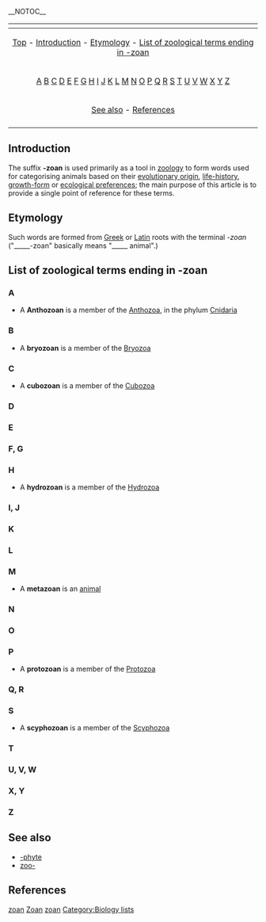 __NOTOC__

{{Table_Biology_Prefixes_And_Suffixes}}

{| border="0" align="center" class="toccolours"
|-
! {{MediaWiki:Toc}}
|-
| align="center" | [[#top|Top]] - [[#Introduction|Introduction]] - [[#Etymology|Etymology]] - [[#List of zoological terms ending in -zoan|List of zoological terms ending in -zoan]]
|-
| align="center" | [[#A|A]] [[#B|B]] [[#C|C]] [[#D|D]] [[#E|E]] [[#F, G|F]] [[#F, G|G]] [[#H|H]] [[#I, J|I]] [[#I, J|J]] [[#K|K]] [[#L|L]] [[#M|M]] [[#N|N]] [[#O|O]] [[#P|P]] [[#Q, R|Q]] [[#Q, R|R]] [[#S|S]] [[#T|T]] [[#U, V, W|U]] [[#U, V, W|V]] [[#U, V, W|W]] [[#X, Y|X]] [[#X, Y|Y]] [[#Z|Z]] 
|- 
| align="center" | [[#See also|See also]] - [[#References|References]]
|-
|}

==Introduction==
The suffix '''-zoan''' is used primarily as a tool in [[zoology]] to form words used for categorising animals based on their [[evolutionary origin]], [[life-history]], [[growth-form]] or [[ecological preferences]]; the main purpose of this article is to provide a single point of reference for these terms.

==Etymology==
Such words are formed from [[Greek language|Greek]] or [[Latin]] roots with the terminal ''-zoan'' ("_____-zoan" basically means "_____ animal".) 

==List of zoological terms ending in -zoan==
{{list-dev}}

===A===
* A '''Anthozoan''' is a member of the [[Anthozoa]], in the phylum [[Cnidaria]]

===B===
* A '''bryozoan''' is a member of the [[Bryozoa]]

===C===
* A '''cubozoan''' is a member of the [[Cubozoa]]

===D===
===E===
===F, G===
===H===
* A '''hydrozoan''' is a member of the [[Hydrozoa]]

===I, J=== 
===K===
===L===
===M===
* A '''metazoan''' is an [[animal]]

===N===

===O===
===P===
* A '''protozoan''' is a member of the [[Protozoa]]

===Q, R===
===S===
* A '''scyphozoan''' is a member of the [[Scyphozoa]]

===T===
===U, V, W===
===X, Y===
===Z===
== See also ==
* [[-phyte]]
* [[zoo-]]

==References==

[[Category:Biology prefixes and suffixes|zoan]]
[[Category:Botany|Zoan]]
[[Category:Suffixes|zoan]]
[[Category:Biology lists]]